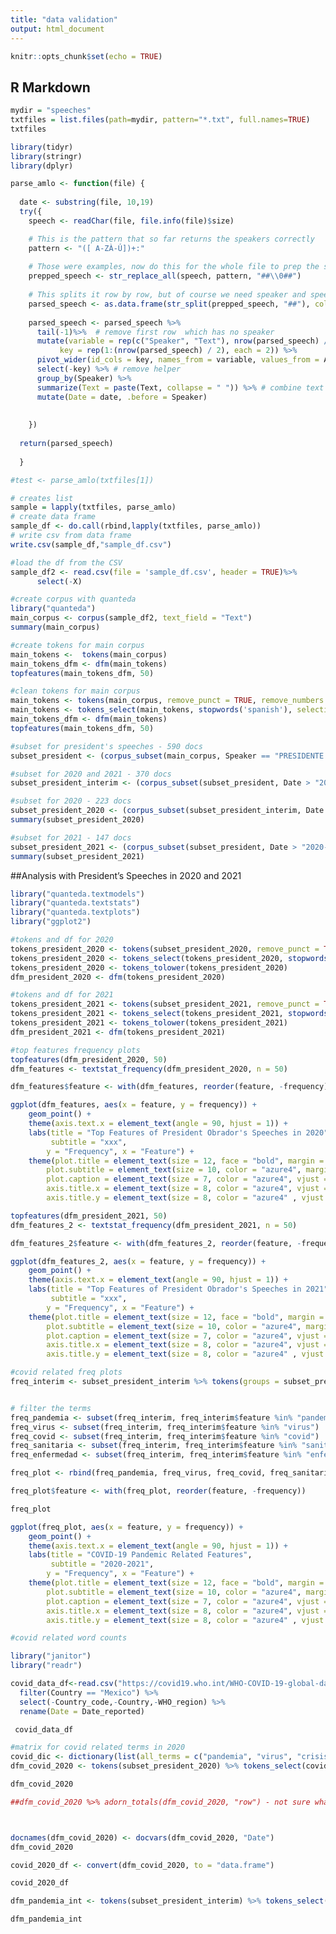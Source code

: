 ```yaml
---
title: "data validation"
output: html_document
---
```


```r
knitr::opts_chunk$set(echo = TRUE)
```

## R Markdown

```r
mydir = "speeches"
txtfiles = list.files(path=mydir, pattern="*.txt", full.names=TRUE)
txtfiles
```



```r
library(tidyr)
library(stringr)
library(dplyr)

parse_amlo <- function(file) {
  
  date <- substring(file, 10,19)
  try({
    speech <- readChar(file, file.info(file)$size)

    # This is the pattern that so far returns the speakers correctly
    pattern <- "([ A-ZÀ-Ú])+:"
    
    # Those were examples, now do this for the whole file to prep the speech for splitting
    prepped_speech <- str_replace_all(speech, pattern, "##\\0##")
    
    # This splits it row by row, but of course we need speaker and speech on the same column
    parsed_speech <- as.data.frame(str_split(prepped_speech, "##"), col.names = "A")
    
    parsed_speech <- parsed_speech %>%
      tail(-1)%>%  # remove first row  which has no speaker
      mutate(variable = rep(c("Speaker", "Text"), nrow(parsed_speech) / 2), 
           key = rep(1:(nrow(parsed_speech) / 2), each = 2)) %>%
      pivot_wider(id_cols = key, names_from = variable, values_from = A) %>% # divide speaker and text in separate columns 
      select(-key) %>% # remove helper 
      group_by(Speaker) %>% 
      summarize(Text = paste(Text, collapse = " ")) %>% # combine text of each speaker 
      mutate(Date = date, .before = Speaker)
    
    
    })
  
  return(parsed_speech)
  
  }

#test <- parse_amlo(txtfiles[1])
```


```r
# creates list
sample = lapply(txtfiles, parse_amlo)
# create data frame
sample_df <- do.call(rbind,lapply(txtfiles, parse_amlo))
# write csv from data frame
write.csv(sample_df,"sample_df.csv")

```


```r
#load the df from the CSV
sample_df2 <- read.csv(file = 'sample_df.csv', header = TRUE)%>%  
      select(-X)
```


```r
#create corpus with quanteda
library("quanteda")
main_corpus <- corpus(sample_df2, text_field = "Text")
summary(main_corpus)
```

```r
#create tokens for main corpus
main_tokens <-  tokens(main_corpus)
main_tokens_dfm <- dfm(main_tokens)
topfeatures(main_tokens_dfm, 50)
```


```r
#clean tokens for main corpus
main_tokens <- tokens(main_corpus, remove_punct = TRUE, remove_numbers = TRUE)
main_tokens <- tokens_select(main_tokens, stopwords('spanish'), selection='remove')
main_tokens_dfm <- dfm(main_tokens)
topfeatures(main_tokens_dfm, 50)
```


```r
#subset for president's speeches - 590 docs
subset_president <- (corpus_subset(main_corpus, Speaker == "PRESIDENTE ANDRÉS MANUEL LÓPEZ OBRADOR:"))

#subset for 2020 and 2021 - 370 docs
subset_president_interim <- (corpus_subset(subset_president, Date > "2019-12-31"))

#subset for 2020 - 223 docs
subset_president_2020 <- (corpus_subset(subset_president_interim, Date < "2021-01-01"))
summary(subset_president_2020)

#subset for 2021 - 147 docs
subset_president_2021 <- (corpus_subset(subset_president, Date > "2020-12-31"))
summary(subset_president_2021)
```


##Analysis with President's Speeches in 2020 and 2021

```r
library("quanteda.textmodels")
library("quanteda.textstats")
library("quanteda.textplots")
library("ggplot2")

#tokens and df for 2020
tokens_president_2020 <- tokens(subset_president_2020, remove_punct = TRUE, remove_numbers = TRUE)
tokens_president_2020 <- tokens_select(tokens_president_2020, stopwords('spanish'), selection='remove')
tokens_president_2020 <- tokens_tolower(tokens_president_2020)
dfm_president_2020 <- dfm(tokens_president_2020)

#tokens and df for 2021
tokens_president_2021 <- tokens(subset_president_2021, remove_punct = TRUE, remove_numbers = TRUE)
tokens_president_2021 <- tokens_select(tokens_president_2021, stopwords('spanish'), selection='remove')
tokens_president_2021 <- tokens_tolower(tokens_president_2021)
dfm_president_2021 <- dfm(tokens_president_2021)

```

```r
#top features frequency plots 
topfeatures(dfm_president_2020, 50)
dfm_features <- textstat_frequency(dfm_president_2020, n = 50)

dfm_features$feature <- with(dfm_features, reorder(feature, -frequency))

ggplot(dfm_features, aes(x = feature, y = frequency)) +
    geom_point() + 
    theme(axis.text.x = element_text(angle = 90, hjust = 1)) +
    labs(title = "Top Features of President Obrador's Speeches in 2020",
         subtitle = "xxx",
        y = "Frequency", x = "Feature") +
    theme(plot.title = element_text(size = 12, face = "bold", margin = margin(0, 0, 10, 0)),
        plot.subtitle = element_text(size = 10, color = "azure4", margin = margin(0, 0, 10, 0)),
        plot.caption = element_text(size = 7, color = "azure4", vjust = -2),
        axis.title.x = element_text(size = 8, color = "azure4", vjust = -2),
        axis.title.y = element_text(size = 8, color = "azure4" , vjust = 2))

topfeatures(dfm_president_2021, 50)
dfm_features_2 <- textstat_frequency(dfm_president_2021, n = 50)

dfm_features_2$feature <- with(dfm_features_2, reorder(feature, -frequency))

ggplot(dfm_features_2, aes(x = feature, y = frequency)) +
    geom_point() + 
    theme(axis.text.x = element_text(angle = 90, hjust = 1)) +
    labs(title = "Top Features of President Obrador's Speeches in 2021",
         subtitle = "xxx",
        y = "Frequency", x = "Feature") +
    theme(plot.title = element_text(size = 12, face = "bold", margin = margin(0, 0, 10, 0)),
        plot.subtitle = element_text(size = 10, color = "azure4", margin = margin(0, 0, 10, 0)),
        plot.caption = element_text(size = 7, color = "azure4", vjust = -2),
        axis.title.x = element_text(size = 8, color = "azure4", vjust = -2),
        axis.title.y = element_text(size = 8, color = "azure4" , vjust = 2))
```

```r
#covid related freq plots
freq_interim <- subset_president_interim %>% tokens(groups = subset_president_interim$Date) %>% dfm() %>% textstat_frequency()


# filter the terms
freq_pandemia <- subset(freq_interim, freq_interim$feature %in% "pandemia")
freq_virus <- subset(freq_interim, freq_interim$feature %in% "virus")
freq_covid <- subset(freq_interim, freq_interim$feature %in% "covid")
freq_sanitaria <- subset(freq_interim, freq_interim$feature %in% "sanitaria")
freq_enfermedad <- subset(freq_interim, freq_interim$feature %in% "enfermedad")

freq_plot <- rbind(freq_pandemia, freq_virus, freq_covid, freq_sanitaria, freq_enfermedad)

freq_plot$feature <- with(freq_plot, reorder(feature, -frequency))

freq_plot

ggplot(freq_plot, aes(x = feature, y = frequency)) +
    geom_point() + 
    theme(axis.text.x = element_text(angle = 90, hjust = 1)) +
    labs(title = "COVID-19 Pandemic Related Features",
         subtitle = "2020-2021",
        y = "Frequency", x = "Feature") +
    theme(plot.title = element_text(size = 12, face = "bold", margin = margin(0, 0, 8, 0)),
        plot.subtitle = element_text(size = 10, color = "azure4", margin = margin(0, 0, 10, 0)),
        plot.caption = element_text(size = 7, color = "azure4", vjust = -2),
        axis.title.x = element_text(size = 8, color = "azure4", vjust = -2),
        axis.title.y = element_text(size = 8, color = "azure4" , vjust = 2))

```

```r
#covid related word counts

library("janitor")
library("readr")

covid_data_df<-read.csv("https://covid19.who.int/WHO-COVID-19-global-data.csv") %>%
  filter(Country == "Mexico") %>%
  select(-Country_code,-Country,-WHO_region) %>%
  rename(Date = Date_reported)

 covid_data_df

#matrix for covid related terms in 2020
covid_dic <- dictionary(list(all_terms = c("pandemia", "virus", "crisis", "covid", "sanitaria", "enfermedad")))
dfm_covid_2020 <- tokens(subset_president_2020) %>% tokens_select(covid_dic) %>% dfm()

dfm_covid_2020

##dfm_covid_2020 %>% adorn_totals(dfm_covid_2020, "row") - not sure what is wrong here



docnames(dfm_covid_2020) <- docvars(dfm_covid_2020, "Date")
dfm_covid_2020

covid_2020_df <- convert(dfm_covid_2020, to = "data.frame")

covid_2020_df

```




```r

dfm_pandemia_int <- tokens(subset_president_interim) %>% tokens_select("pandemia") %>% dfm()

dfm_pandemia_int

```

